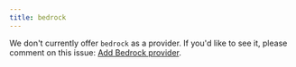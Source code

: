 ```yaml
---
title: bedrock
---
```


We don't currently offer `bedrock` as a provider. If you'd like to see it, please comment on this issue: [Add Bedrock provider](https://github.com/BoundaryML/baml/issues/707).
